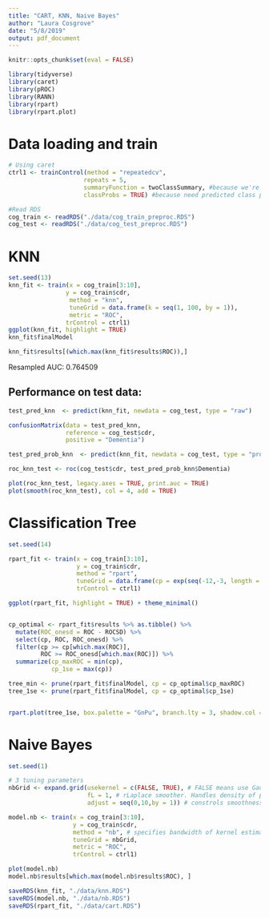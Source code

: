 ```yaml
---
title: "CART, KNN, Naive Bayes"
author: "Laura Cosgrove"
date: "5/8/2019"
output: pdf_document
---
```


```r
knitr::opts_chunk$set(eval = FALSE)

library(tidyverse)
library(caret)
library(pROC)
library(RANN)
library(rpart)
library(rpart.plot)

```

# Data loading and train 

```r
# Using caret
ctrl1 <- trainControl(method = "repeatedcv",
                     repeats = 5,
                     summaryFunction = twoClassSummary, #because we're in the two-class setting
                     classProbs = TRUE) #because need predicted class probabilities to get ROC curve

#Read RDS 
cog_train <- readRDS("./data/cog_train_preproc.RDS")
cog_test <- readRDS("./data/cog_test_preproc.RDS")
```


# KNN

```r
set.seed(13)
knn_fit <- train(x = cog_train[3:10],
                y = cog_train$cdr,
                 method = "knn",
                 tuneGrid = data.frame(k = seq(1, 100, by = 1)),
                 metric = "ROC",
                trControl = ctrl1)
ggplot(knn_fit, highlight = TRUE)
knn_fit$finalModel

knn_fit$results[(which.max(knn_fit$results$ROC)),]

```

Resampled AUC: 0.764509

## Performance on test data:
```r
test_pred_knn  <- predict(knn_fit, newdata = cog_test, type = "raw")

confusionMatrix(data = test_pred_knn, 
                reference = cog_test$cdr,
                positive = "Dementia")

test_pred_prob_knn  <- predict(knn_fit, newdata = cog_test, type = "prob")

roc_knn_test <- roc(cog_test$cdr, test_pred_prob_knn$Dementia)

plot(roc_knn_test, legacy.axes = TRUE, print.auc = TRUE) 
plot(smooth(roc_knn_test), col = 4, add = TRUE) 

```

# Classification Tree

```r
set.seed(14)

rpart_fit <- train(x = cog_train[3:10],
                   y = cog_train$cdr, 
                   method = "rpart",
                   tuneGrid = data.frame(cp = exp(seq(-12,-3, length = 100))),
                   trControl = ctrl1)

ggplot(rpart_fit, highlight = TRUE) + theme_minimal()


cp_optimal <- rpart_fit$results %>% as.tibble() %>% 
  mutate(ROC_onesd = ROC - ROCSD) %>% 
  select(cp, ROC, ROC_onesd) %>% 
  filter(cp >= cp[which.max(ROC)],
         ROC >= ROC_onesd[which.max(ROC)]) %>% 
  summarize(cp_maxROC = min(cp),
            cp_1se = max(cp))

tree_min <- prune(rpart_fit$finalModel, cp = cp_optimal$cp_maxROC)
tree_1se <- prune(rpart_fit$finalModel, cp = cp_optimal$cp_1se)


rpart.plot(tree_1se, box.palette = "GnPu", branch.lty = 3, shadow.col = "gray", nn = TRUE)

```


# Naive Bayes


```r
set.seed(1)

# 3 tuning parameters
nbGrid <- expand.grid(usekernel = c(FALSE, TRUE), # FALSE means use Gaussian; TRUE means non-parametric kernel estimate
                      fL = 1, # rLaplace smoother. Handles density of points that fall lutside of the obseved density structure. Does not need to be large. Default is 0. Can use 0:1
                      adjust = seq(0,10,by = 1)) # constrols smoothness of density estimate; large means less smooth (more flexible)

model.nb <- train(x = cog_train[3:10],
                  y = cog_train$cdr,
                  method = "nb", # specifies bandwidth of kernel estimate
                  tuneGrid = nbGrid,
                  metric = "ROC",
                  trControl = ctrl1)

plot(model.nb)
model.nb$results[which.max(model.nb$results$ROC), ]
```

```r
saveRDS(knn_fit, "./data/knn.RDS")
saveRDS(model.nb, "./data/nb.RDS")
saveRDS(rpart_fit, "./data/cart.RDS")
```

